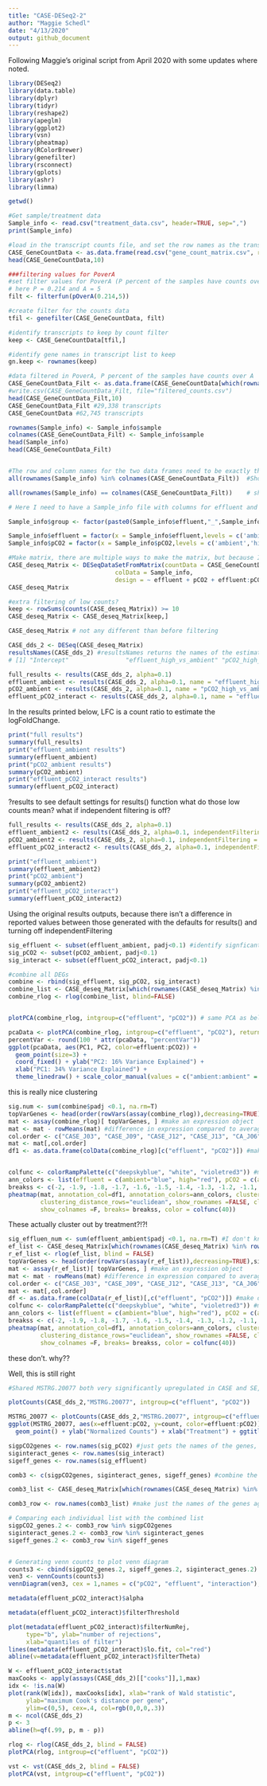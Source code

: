 ```yaml
---
title: "CASE-DESeq2-2"
author: "Maggie Schedl"
date: "4/13/2020"
output: github_document
---
```


Following Maggie's original script from April 2020 with some updates where noted.

```r
library(DESeq2)
library(data.table)
library(dplyr)
library(tidyr)
library(reshape2)
library(apeglm)
library(ggplot2)
library(vsn)
library(pheatmap)
library(RColorBrewer)
library(genefilter)
library(rsconnect)
library(gplots)
library(ashr)
library(limma)
```

```r
getwd()
```

```r

#Get sample/treatment data
Sample_info <- read.csv("treatment_data.csv", header=TRUE, sep=",")
print(Sample_info)

#load in the transcript counts file, and set the row names as the transcript ID
CASE_GeneCountData <- as.data.frame(read.csv("gene_count_matrix.csv", row.names="gene_id"))
head(CASE_GeneCountData,10)

###filtering values for PoverA
#set filter values for PoverA (P percent of the samples have counts over A)
# here P = 0.214 and A = 5
filt <- filterfun(pOverA(0.214,5))

#create filter for the counts data
tfil <- genefilter(CASE_GeneCountData, filt)

#identify transcripts to keep by count filter
keep <- CASE_GeneCountData[tfil,]

#identify gene names in transcript list to keep
gn.keep <- rownames(keep)

#data filtered in PoverA, P percent of the samples have counts over A
CASE_GeneCountData_Filt <- as.data.frame(CASE_GeneCountData[which(rownames(CASE_GeneCountData) %in% gn.keep),])
#write.csv(CASE_GeneCountData_Filt, file="filtered_counts.csv")
head(CASE_GeneCountData_Filt,10)
CASE_GeneCountData_Filt #29,338 transcripts
CASE_GeneCountData #62,745 transcripts

```




```r
rownames(Sample_info) <- Sample_info$sample
colnames(CASE_GeneCountData_Filt) <- Sample_info$sample
head(Sample_info)
head(CASE_GeneCountData_Filt)


#The row and column names for the two data frames need to be exactly the same for the rest of the analysis, so it is good to check
all(rownames(Sample_info) %in% colnames(CASE_GeneCountData_Filt))  #Should return TRUE

all(rownames(Sample_info) == colnames(CASE_GeneCountData_Filt))    # should return TRUE
```

```r
# Here I need to have a Sample_info file with columns for effluent and pCO2 (with "ambient" and "high" levels for both)

Sample_info$group <- factor(paste0(Sample_info$effluent,"_",Sample_info$pCO2)) #merge condition and time into group

Sample_info$effluent = factor(x = Sample_info$effluent,levels = c('ambient','high'))
Sample_info$pCO2 = factor(x = Sample_info$pCO2,levels = c('ambient','high'))

#Make matrix, there are multiple ways to make the matrix, but because I already start from a matrix I used DESeqDataSetFromMatrix
CASE_deseq_Matrix <- DESeqDataSetFromMatrix(countData = CASE_GeneCountData_Filt,
                              colData = Sample_info,
                              design = ~ effluent + pCO2 + effluent:pCO2 ) # column name of the treatment information as the design 
CASE_deseq_Matrix

#extra filtering of low counts?
keep <- rowSums(counts(CASE_deseq_Matrix)) >= 10
CASE_deseq_Matrix <- CASE_deseq_Matrix[keep,]

CASE_deseq_Matrix # not any different than before filtering
```

```r

CASE_dds_2 <- DESeq(CASE_deseq_Matrix)
resultsNames(CASE_dds_2) #resultsNames returns the names of the estimated effects (coefficents) of the model
# [1] "Intercept"                "effluent_high_vs_ambient" "pCO2_high_vs_ambient"     "effluenthigh.pCO2high"
```


```r

full_results <- results(CASE_dds_2, alpha=0.1)
effluent_ambient <- results(CASE_dds_2, alpha=0.1, name = "effluent_high_vs_ambient")
pCO2_ambient <- results(CASE_dds_2, alpha=0.1, name = "pCO2_high_vs_ambient")
effluent_pCO2_interact <- results(CASE_dds_2, alpha=0.1, name = "effluenthigh.pCO2high")
```


In the results printed below, LFC is a count ratio to estimate the logFoldChange. 
```r

print("full results")
summary(full_results)
print("effluent_ambient results")
summary(effluent_ambient)
print("pCO2_ambient results")
summary(pCO2_ambient)
print("effluent_pCO2_interact results")
summary(effluent_pCO2_interact)
```
?results to see default settings for results() function
what do those low counts mean? 
what if independent filtering is off?

```r

full_results <- results(CASE_dds_2, alpha=0.1)
effluent_ambient2 <- results(CASE_dds_2, alpha=0.1, independentFiltering = FALSE, name = "effluent_high_vs_ambient")
pCO2_ambient2 <- results(CASE_dds_2, alpha=0.1, independentFiltering = FALSE, name = "pCO2_high_vs_ambient")
effluent_pCO2_interact2 <- results(CASE_dds_2, alpha=0.1, independentFiltering = FALSE, name = "effluenthigh.pCO2high")

print("effluent_ambient")
summary(effluent_ambient2)
print("pCO2_ambient")
summary(pCO2_ambient2)
print("effluent_pCO2_interact")
summary(effluent_pCO2_interact2)
```


Using the original results outputs, because there isn't a difference in reported values between those generated with the defaults for results() and turning off independentFiltering
```r
sig_effluent <- subset(effluent_ambient, padj<0.1) #identify signficant pvalues 
sig_pCO2 <- subset(pCO2_ambient, padj<0.1)
sig_interact <- subset(effluent_pCO2_interact, padj<0.1)

#combine all DEGs
combine <- rbind(sig_effluent, sig_pCO2, sig_interact)
combine_list <- CASE_deseq_Matrix[which(rownames(CASE_deseq_Matrix) %in% rownames(combine)),] #combined list from the original matrix so dupicates are removed 
combine_rlog <- rlog(combine_list, blind=FALSE)



```

```r
plotPCA(combine_rlog, intgroup=c("effluent", "pCO2")) # same PCA as below but less pretty, use this for knowing the PC loadings for the labels in the below PCA

pcaData <- plotPCA(combine_rlog, intgroup=c("effluent", "pCO2"), returnData=TRUE)
percentVar <- round(100 * attr(pcaData, "percentVar"))
ggplot(pcaData, aes(PC1, PC2, color=effluent:pCO2)) +
  geom_point(size=3) +
  coord_fixed() + ylab("PC2: 16% Variance Explained") +
  xlab("PC1: 34% Variance Explained") +
  theme_linedraw() + scale_color_manual(values = c("ambient:ambient" = "#aa2faa", "ambient:high" = "#2e5aaa", "high:ambient" = "#593959", "high:high" = "#41a08e"))
```
this is really nice clustering 


```r
sig.num <- sum(combine$padj <0.1, na.rm=T) 
topVarGenes <- head(order(rowVars(assay(combine_rlog)),decreasing=TRUE),sig.num) #sort by decreasing sig
mat <- assay(combine_rlog)[ topVarGenes, ] #make an expression object
mat <- mat - rowMeans(mat) #difference in expression compared to average across all samples
col.order <- c("CASE_J03", "CASE_J09", "CASE_J12", "CASE_J13", "CA_J06",   "CA_J08",   "CA_J11",   "CA_J18",   "CON_J02",  "CON_J05" , "CON_J10" , "SE_J01" ,  "SE_J04",   "SE_J07")
mat <- mat[,col.order]
df1 <- as.data.frame(colData(combine_rlog)[c("effluent", "pCO2")]) #make dataframe for column naming 


colfunc <- colorRampPalette(c("deepskyblue", "white", "violetred3")) #make function for the color gradient 
ann_colors <- list(effluent = c(ambient="blue", high="red"), pCO2 = c(ambient= "gray", high= "black"))
breakss <- c(-2, -1.9, -1.8, -1.7, -1.6, -1.5, -1.4, -1.3, -1.2, -1.1, -1, -.9, -.8, -.7, -.6, -.5, -.4, -.3, -.2, -.1, 0, .1, .2, .3, .4, .5, .6, .7, .8, .9, 1, 1.1, 1.2, 1.3, 1.4, 1.5, 1.6, 1.7, 1.8, 1.9, 2) #this looks very extra but this is how the colors in the heatmap were broken up 
pheatmap(mat, annotation_col=df1, annotation_colors=ann_colors, clustering_method = "average", 
         clustering_distance_rows="euclidean", show_rownames =FALSE, cluster_cols=T,
         show_colnames =F, breaks= breakss, color = colfunc(40)) 
```
These actually cluster out by treatment?!?! 





```r
sig_effluen_num <- sum(effluent_ambient$padj <0.1, na.rm=T) #I don't know why you need this
ef_list <- CASE_deseq_Matrix[which(rownames(CASE_deseq_Matrix) %in% rownames(effluent_ambient)),]
r_ef_list <- rlog(ef_list, blind = FALSE)
topVarGenes <- head(order(rowVars(assay(r_ef_list)),decreasing=TRUE),sig_effluen_num) #can choose a subset of transcripts for viewing
mat <- assay(r_ef_list)[ topVarGenes, ] #make an expression object
mat <- mat - rowMeans(mat) #difference in expression compared to average across all samples
col.order <- c("CASE_J03", "CASE_J09", "CASE_J12", "CASE_J13", "CA_J06",   "CA_J08",   "CA_J11",   "CA_J18",   "CON_J02",  "CON_J05" , "CON_J10" , "SE_J01" ,  "SE_J04",   "SE_J07")
mat <- mat[,col.order]
df <- as.data.frame(colData(r_ef_list)[,c("effluent", "pCO2")]) #make dataframe
colfunc <- colorRampPalette(c("deepskyblue", "white", "violetred3")) #make function for the color gradient 
ann_colors <- list(effluent = c(ambient="blue", high="red"), pCO2 = c(ambient= "gray", high= "black"))
breakss <- c(-2, -1.9, -1.8, -1.7, -1.6, -1.5, -1.4, -1.3, -1.2, -1.1, -1, -.9, -.8, -.7, -.6, -.5, -.4, -.3, -.2, -.1, 0, .1, .2, .3, .4, .5, .6, .7, .8, .9, 1, 1.1, 1.2, 1.3, 1.4, 1.5, 1.6, 1.7, 1.8, 1.9, 2) #this looks very extra but this is how the colors in the heatmap were broken up 
pheatmap(mat, annotation_col=df1, annotation_colors=ann_colors, clustering_method = "average", 
         clustering_distance_rows="euclidean", show_rownames =FALSE, cluster_cols=T,
         show_colnames =F, breaks= breakss, color = colfunc(40)) 

```
these don't. why?? 


Well, this is still right
```r
#Shared MSTRG.20077 both very significantly upregulated in CASE and SE, gene21544, translates to steroid 17-alpha-hydroxylase/17,20 lyase-like (LOC111135334)

plotCounts(CASE_dds_2,"MSTRG.20077", intgroup=c("effluent", "pCO2"))

MSTRG_20077 <- plotCounts(CASE_dds_2,"MSTRG.20077", intgroup=c("effluent", "pCO2"), returnData=TRUE)
ggplot(MSTRG_20077, aes(x=effluent:pCO2, y=count, color=effluent:pCO2)) + geom_boxplot() +
  geom_point() + ylab("Normalized Counts") + xlab("Treatment") + ggtitle("steroid 17-alpha-hydroxylase/17,20 lyase-like (LOC111135334)") + scale_color_manual(values = c("ambient:ambient" = "#aa2faa", "ambient:high" = "#2e5aaa", "high:ambient" = "#593959", "high:high" = "#41a08e"))+ theme(legend.position = "none") + theme_minimal()
```



```r
sigpCO2genes <- row.names(sig_pCO2) #just gets the names of the genes, which is all that is needed to compare
siginteract_genes <- row.names(sig_interact)
sigeff_genes <- row.names(sig_effluent)

comb3 <- c(sigpCO2genes, siginteract_genes, sigeff_genes) #combine the list

comb3_list <- CASE_deseq_Matrix[which(rownames(CASE_deseq_Matrix) %in% comb3),] #gets rid of any duplicates 

comb3_row <- row.names(comb3_list) #make just the names of the genes again

# Comparing each individual list with the combined list
sigpCO2_genes.2 <- comb3_row %in% sigpCO2genes
siginteract_genes.2 <- comb3_row %in% siginteract_genes 
sigeff_genes.2 <- comb3_row %in% sigeff_genes


# Generating venn counts to plot venn diagram
counts3 <- cbind(sigpCO2_genes.2, sigeff_genes.2, siginteract_genes.2)
ven3 <- vennCounts(counts3)
vennDiagram(ven3, cex = 1,names = c("pCO2", "effluent", "interaction"), circle.col = c("#2e5eaa", "#593959", "#40a08e"))
```


```r
metadata(effluent_pCO2_interact)$alpha

metadata(effluent_pCO2_interact)$filterThreshold

plot(metadata(effluent_pCO2_interact)$filterNumRej, 
     type="b", ylab="number of rejections",
     xlab="quantiles of filter")
lines(metadata(effluent_pCO2_interact)$lo.fit, col="red")
abline(v=metadata(effluent_pCO2_interact)$filterTheta)
```


```r
W <- effluent_pCO2_interact$stat
maxCooks <- apply(assays(CASE_dds_2)[["cooks"]],1,max)
idx <- !is.na(W)
plot(rank(W[idx]), maxCooks[idx], xlab="rank of Wald statistic", 
     ylab="maximum Cook's distance per gene",
     ylim=c(0,5), cex=.4, col=rgb(0,0,0,.3))
m <- ncol(CASE_dds_2)
p <- 3
abline(h=qf(.99, p, m - p))
```


```r
rlog <- rlog(CASE_dds_2, blind = FALSE)
plotPCA(rlog, intgroup=c("effluent", "pCO2"))
```


```r
vst <- vst(CASE_dds_2, blind = FALSE)
plotPCA(vst, intgroup=c("effluent", "pCO2"))
```









